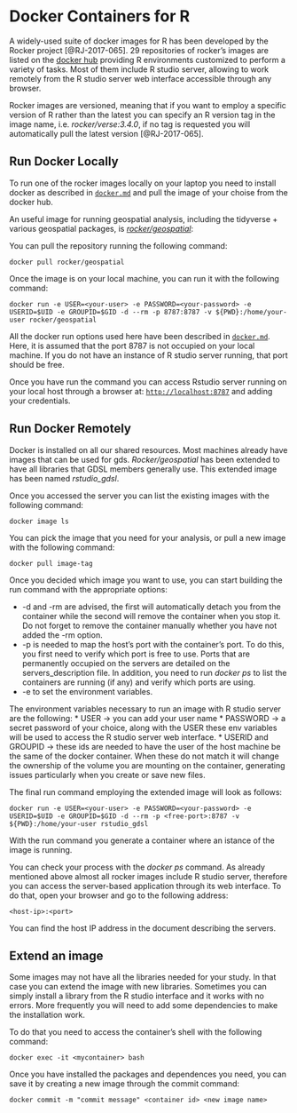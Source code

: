 # Docker Containers for R

A widely-used suite of docker images for R has been developed by the Rocker project [@RJ-2017-065]. 29 repositories of rocker's images are listed on the [docker hub](https://hub.docker.com/u/rocker/) providing R environments customized to perform a variety of tasks. Most of them include R studio server, allowing to work remotely from the R studio server web interface accessible through any browser.

Rocker images are versioned, meaning that if you want to employ a specific version of R rather than the latest you can specify an R version tag in the image name, i.e. *rocker/verse:3.4.0*, if no tag is requested you will automatically pull the latest version [@RJ-2017-065]. 

## Run Docker Locally

To run one of the rocker images locally on your laptop you need to install docker as described in [`docker.md`](06_docker.md) and pull the image of your choise from the docker hub. 

An useful image for running geospatial analysis, including the tidyverse + various geospatial packages, is [*rocker/geospatial*](https://hub.docker.com/r/rocker/geospatial):

 You can pull the repository running the following command:

```shell
docker pull rocker/geospatial
```

Once the image is on your local machine, you can run it with the following command:

```shell
docker run -e USER=<your-user> -e PASSWORD=<your-password> -e USERID=$UID -e GROUPID=$GID -d --rm -p 8787:8787 -v ${PWD}:/home/your-user rocker/geospatial
```
All the docker run options used here have been described in [`docker.md`](06_docker.md). Here, it is assumed that the port 8787 is not occupied on your local machine. If you do not have an instance of R studio server running, that port should be free.

Once you have run the command you can access Rstudio server running on your local host through a browser at: [`http://localhost:8787`](http://localhost:8787) and adding your credentials.

## Run Docker Remotely

Docker is installed on all our shared resources. Most machines already have images that can be used for gds. *Rocker/geospatial* has been extended to have all libraries that GDSL members generally use. This extended image has been named *rstudio_gdsl*.

Once you accessed the server you can list the existing images with the following command:

```shell
docker image ls
```
You can pick the image that you need for your analysis, or pull a new image with the following command:

```shell
docker pull image-tag
```
Once you decided which image you want to use, you can start building the run command with the appropriate options:

* -d and -rm are advised, the first will automatically detach you from the container while the second will remove the container when you stop it. Do not forget to remove the container manually whether you have not added the -rm option.
* -p is needed to map the host's port with the container's port. To do this, you first need to verify which port is free to use. Ports that are permanently occupied on the servers are detailed on the servers_description file. In addition, you need to run *docker ps* to list the containers are running (if any) and verify which ports are using.
* -e to set the environment variables.

The environment variables necessary to run an image with R studio server are the following:
* USER -> you can add your user name
* PASSWORD -> a secret password of your choice, along with the USER these env variables will be used to access the R studio server web interface.
* USERID and GROUPID -> these ids are needed to have the user of the host machine be the same of the docker container. When these do not match it will change the ownership of the volume you are mounting on the container, generating issues particularly when you create or save new files. 


The final run command employing the extended image will look as follows:
```shell
docker run -e USER=<your-user> -e PASSWORD=<your-password> -e USERID=$UID -e GROUPID=$GID -d --rm -p <free-port>:8787 -v ${PWD}:/home/your-user rstudio_gdsl
```

With the run command you generate a container where an istance of the image is running. 

You can check your process with the *docker ps* command. As already mentioned above almost all rocker images include R studio server, therefore you can access the server-based application through its web interface. To do that, open your browser and go to the following address:
```shell
<host-ip>:<port>
``` 
You can find the host IP address in the document describing the servers.

## Extend an image

Some images may not have all the libraries needed for your study. In that case you can extend the image with new libraries. Sometimes you can simply install a library from the R studio interface and it works with no errors. More frequently you will need to add some dependencies to make the installation work.

To do that you need to access the container's shell with the following command:

```shell
docker exec -it <mycontainer> bash
```

Once you have installed the packages and dependences you need, you can save it by creating a new image through the commit command:

```shell
docker commit -m "commit message" <container id> <new image name>
```



